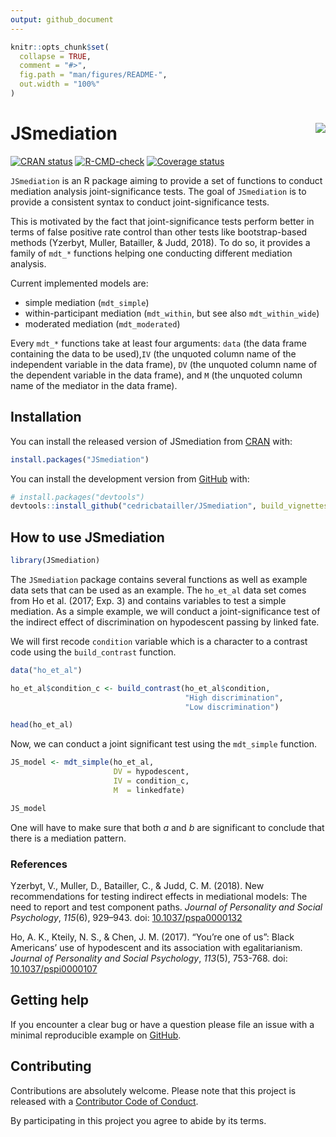 ```yaml
---
output: github_document
---
```


<!-- README.md is generated from README.Rmd. Please edit that file -->

```r
knitr::opts_chunk$set(
  collapse = TRUE,
  comment = "#>",
  fig.path = "man/figures/README-",
  out.width = "100%"
)
```

# JSmediation <img src="man/figures/logo.png" align="right"/>

[![CRAN
status](https://www.r-pkg.org/badges/version/JSmediation)](https://cran.r-project.org/package=JSmediation)
[![R-CMD-check](https://github.com/cedricbatailler/JSmediation/workflows/R-CMD-check/badge.svg)](https://github.com/cedricbatailler/JSmediation/actions)
[![Coverage
status](https://codecov.io/gh/cedricbatailler/JSmediation/branch/master/graph/badge.svg)](https://codecov.io/github/cedricbatailler/JSmediation?branch=master)

`JSmediation` is an R package aiming to provide a set of functions to
conduct mediation analysis joint-significance tests. The goal of
`JSmediation` is to provide a consistent syntax to conduct
joint-significance tests.

This is motivated by the fact that joint-significance tests perform
better in terms of false positive rate control than other tests like
bootstrap-based methods (Yzerbyt, Muller, Batailler, & Judd, 2018). To
do so, it provides a family of `mdt_*` functions helping one conducting
different mediation analysis.

Current implemented models are:

-   simple mediation (`mdt_simple`)
-   within-participant mediation (`mdt_within`, but see also
    `mdt_within_wide`)
-   moderated mediation (`mdt_moderated`)

Every `mdt_*` functions take at least four arguments: `data` (the data
frame containing the data to be used),`IV` (the unquoted column name of
the independent variable in the data frame), `DV` (the unquoted column
name of the dependent variable in the data frame), and `M` (the unquoted
column name of the mediator in the data frame).

## Installation

You can install the released version of JSmediation from
[CRAN](https://CRAN.R-project.org) with:

``` r
install.packages("JSmediation")
```

You can install the development version from
[GitHub](https://github.com/) with:

``` r
# install.packages("devtools")
devtools::install_github("cedricbatailler/JSmediation", build_vignettes = TRUE)
```

## How to use JSmediation

```r
library(JSmediation)
```

The `JSmediation` package contains several functions as well as example
data sets that can be used as an example. The `ho_et_al` data set comes
from Ho et al. (2017; Exp. 3) and contains variables to test a simple
mediation. As a simple example, we will conduct a joint-significance
test of the indirect effect of discrimination on hypodescent passing by
linked fate.

We will first recode `condition` variable which is a character to a
contrast code using the `build_contrast` function.

```r
data("ho_et_al")

ho_et_al$condition_c <- build_contrast(ho_et_al$condition, 
                                       "High discrimination",
                                       "Low discrimination")

head(ho_et_al)
```

Now, we can conduct a joint significant test using the `mdt_simple`
function.

```r
JS_model <- mdt_simple(ho_et_al, 
                       DV = hypodescent, 
                       IV = condition_c, 
                       M  = linkedfate)

JS_model
```

One will have to make sure that both *a* and *b* are significant to
conclude that there is a mediation pattern.

### References

Yzerbyt, V., Muller, D., Batailler, C., & Judd, C. M. (2018). New
recommendations for testing indirect effects in mediational models: The
need to report and test component paths. *Journal of Personality and
Social Psychology*, *115*(6), 929–943. doi:
[10.1037/pspa0000132](https://dx.doi.org/10.1037/pspa0000132)

Ho, A. K., Kteily, N. S., & Chen, J. M. (2017). "You're one of us":
Black Americans' use of hypodescent and its association with
egalitarianism. *Journal of Personality and Social Psychology*,
*113*(5), 753-768. doi:
[10.1037/pspi0000107](https://dx.doi.org/10.1037/pspi0000107)

## Getting help

If you encounter a clear bug or have a question please file an issue
with a minimal reproducible example on
[GitHub](https://github.com/cedricbatailler/JSmediation/issues).

## Contributing

Contributions are absolutely welcome. Please note that this project is
released with a [Contributor Code of
Conduct](https://github.com/cedricbatailler/JSmediation/blob/master/CODE_OF_CONDUCT.md).

By participating in this project you agree to abide by its terms.

